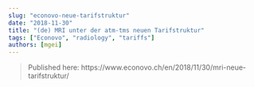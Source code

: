 ```yaml
---
slug: "econovo-neue-tarifstruktur"
date: "2018-11-30"
title: "(de) MRI unter der atm-tms neuen Tarifstruktur"
tags: ["Econovo", "radiology", "tariffs"]
authors: [mgei]
---
```

  
> Published here: https://www.econovo.ch/en/2018/11/30/mri-neue-tarifstruktur/